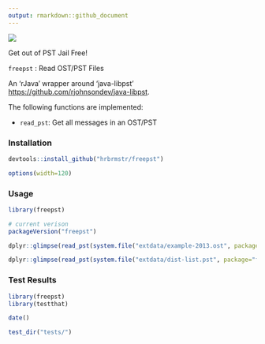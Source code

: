 ```yaml
---
output: rmarkdown::github_document
---
```


![](imgs/free.jpg)

Get out of PST Jail Free!

`freepst` : Read OST/PST Files

An 'rJava' wrapper around 'java-libpst' <https://github.com/rjohnsondev/java-libpst>.

The following functions are implemented:

- `read_pst`:	Get all messages in an OST/PST

### Installation

```r
devtools::install_github("hrbrmstr/freepst")
```

```r
options(width=120)
```

### Usage

```r
library(freepst)

# current verison
packageVersion("freepst")

dplyr::glimpse(read_pst(system.file("extdata/example-2013.ost", package="freepst")))

dplyr::glimpse(read_pst(system.file("extdata/dist-list.pst", package="freepst")))
```

### Test Results

```r
library(freepst)
library(testthat)

date()

test_dir("tests/")
```

